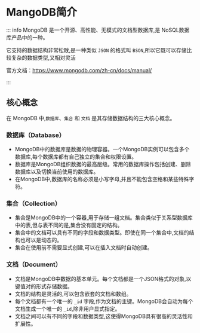 # MangoDB简介

::: info MongoDB 是一个开源、高性能、无模式的文档型数据库,是 NoSQL数据库产品中的一种。

它支持的数据结构非常松散,是一种类似 `JSON` 的格式叫 `BSON`,所以它既可以存储比较复杂的数据类型,又相对灵活

官方文档：https://www.mongodb.com/zh-cn/docs/manual/

:::



## 核心概念

在 MongoDB 中,`数据库`、`集合` 和 `文档` 是其存储数据结构的三大核心概念。

### 数据库（Database）

- MongoDB中的数据库是数据的物理容器。一个MongoDB实例可以包含多个数据库,每个数据库都有自己独立的集合和权限设置。
- 数据库是MongoDB组织数据的最高层级。常用的数据库操作包括创建、删除数据库以及切换当前使用的数据库。
- 在MongoDB中,数据库的名称必须是小写字母,并且不能包含空格和某些特殊字符。

### 集合（Collection）

- 集合是MongoDB中的一个容器,用于存储一组文档。集合类似于关系型数据库中的表,但与表不同的是,集合没有固定的结构。
- 集合中的文档可以具有不同的字段和数据类型。即使在同一个集合中,文档的结构也可以是动态的。
- 集合在使用前不需要显式创建,可以在插入文档时自动创建。

### 文档（Document）

- 文档是MongoDB中数据的基本单元。每个文档都是一个JSON格式的对象,以键值对的形式存储数据。
- 文档的结构是灵活的,可以包含嵌套的文档和数组。
- 每个文档都有一个唯一的 `_id` 字段,作为文档的主键。MongoDB会自动为每个文档生成一个唯一的 `_id`,除非用户显式指定。
- 文档之间可以有不同的字段和数据类型,这使得MongoDB具有很高的灵活性和扩展性。
